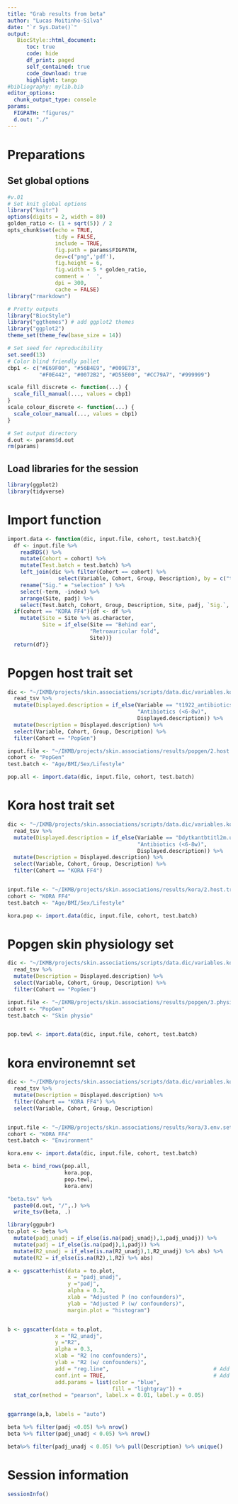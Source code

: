 ```yaml
---
title: "Grab results from beta"
author: "Lucas Moitinho-Silva"
date: "`r Sys.Date()`"
output:
   BiocStyle::html_document:
      toc: true
      code: hide
      df_print: paged
      self_contained: true
      code_download: true
      highlight: tango
#bibliography: mylib.bib
editor_options:
  chunk_output_type: console
params:
  FIGPATH: "figures/"
  d.out: "./"
---
```


# Preparations

## Set global options

```r
#v.01
# Set knit global options
library("knitr")
options(digits = 2, width = 80)
golden_ratio <- (1 + sqrt(5)) / 2
opts_chunk$set(echo = TRUE,
               tidy = FALSE,
               include = TRUE,
               fig.path = params$FIGPATH,
               dev=c("png",'pdf'),
               fig.height = 6,
               fig.width = 5 * golden_ratio,
               comment = '  ',
               dpi = 300,
               cache = FALSE)
library("rmarkdown")

# Pretty outputs
library("BiocStyle")
library("ggthemes") # add ggplot2 themes
library("ggplot2")
theme_set(theme_few(base_size = 14))

# Set seed for reproducibility
set.seed(13)
# Color blind friendly pallet
cbp1 <- c("#E69F00", "#56B4E9", "#009E73",
          "#F0E442", "#0072B2", "#D55E00", "#CC79A7", "#999999")

scale_fill_discrete <- function(...) {
  scale_fill_manual(..., values = cbp1)
}
scale_colour_discrete <- function(...) {
  scale_colour_manual(..., values = cbp1)
}

# Set output directory
d.out <- params$d.out
rm(params)
```


## Load libraries for the session

```r
library(ggplot2)
library(tidyverse)

```


# Import function
```r
import.data <- function(dic, input.file, cohort, test.batch){
  df <- input.file %>% 
    readRDS() %>%
    mutate(Cohort = cohort) %>%
    mutate(Test.batch = test.batch) %>% 
    left_join(dic %>% filter(Cohort == cohort) %>% 
                select(Variable, Cohort, Group, Description), by = c("term" = "Variable", "Cohort")) %>% 
    rename("Sig." = "selection" ) %>% 
    select(-term, -index) %>% 
    arrange(Site, padj) %>% 
    select(Test.batch, Cohort, Group, Description, Site, padj, `Sig.`, everything())
  if(cohort == "KORA FF4"){df <- df %>% 
    mutate(Site = Site %>% as.character,
           Site = if_else(Site == "Behind ear",
                          "Retroauricular fold",
                          Site))}
  return(df)}

```


# Popgen host trait set

```r
dic <- "~/IKMB/projects/skin.associations/scripts/data.dic/variables.kora.pop.tsv" %>% 
  read_tsv %>%
  mutate(Displayed.description = if_else(Variable == "t1922_antibiotics_6_weeks",
                                         "Antibiotics (<6-8w)",
                                         Displayed.description)) %>% 
  mutate(Description = Displayed.description) %>% 
  select(Variable, Cohort, Group, Description) %>% 
  filter(Cohort == "PopGen")

input.file <- "~/IKMB/projects/skin.associations/results/popgen/2.host.trait.set/3.test.beta/beta.joined.rds"
cohort <- "PopGen"
test.batch <- "Age/BMI/Sex/Lifestyle"

pop.all <- import.data(dic, input.file, cohort, test.batch)
```



# Kora host trait set


```r
dic <- "~/IKMB/projects/skin.associations/scripts/data.dic/variables.kora.pop.tsv" %>% 
  read_tsv %>%
  mutate(Displayed.description = if_else(Variable == "Ddytkantbtitl2m.u3sf_01",
                                         "Antibiotics (<6-8w)",
                                         Displayed.description)) %>% 
  mutate(Description = Displayed.description) %>%
  select(Variable, Cohort, Group, Description) %>% 
  filter(Cohort == "KORA FF4")


input.file <- "~/IKMB/projects/skin.associations/results/kora/2.host.trait.set/3.test.beta/beta.joined.rds"
cohort <- "KORA FF4"
test.batch <- "Age/BMI/Sex/Lifestyle"

kora.pop <- import.data(dic, input.file, cohort, test.batch)

```

# Popgen skin physiology set

```r
dic <- "~/IKMB/projects/skin.associations/scripts/data.dic/variables.kora.pop.tsv" %>% 
  read_tsv %>%
  mutate(Description = Displayed.description) %>% 
  select(Variable, Cohort, Group, Description) %>% 
  filter(Cohort == "PopGen")

input.file <- "~/IKMB/projects/skin.associations/results/popgen/3.physio.set/3.test.beta/beta.joined.rds"
cohort <- "PopGen"
test.batch <- "Skin physio"


pop.tewl <- import.data(dic, input.file, cohort, test.batch)
```

# kora environemnt set

```r

dic <- "~/IKMB/projects/skin.associations/scripts/data.dic/variables.kora.pop.tsv" %>% 
  read_tsv %>%
  mutate(Description = Displayed.description) %>% 
  filter(Cohort == "KORA FF4") %>% 
  select(Variable, Cohort, Group, Description)


input.file <- "~/IKMB/projects/skin.associations/results/kora/3.env.set/3.test.beta/beta.joined.rds"
cohort <- "KORA FF4"
test.batch <- "Environment"

kora.env <- import.data(dic, input.file, cohort, test.batch)

```


```r
beta <- bind_rows(pop.all,
                  kora.pop,
                  pop.tewl,
                  kora.env)
```

```r
"beta.tsv" %>% 
  paste0(d.out, "/",.) %>% 
  write_tsv(beta, .)
```



```r
library(ggpubr)
to.plot <- beta %>% 
  mutate(padj_unadj = if_else(is.na(padj_unadj),1,padj_unadj)) %>% 
  mutate(padj = if_else(is.na(padj),1,padj)) %>% 
  mutate(R2_unadj = if_else(is.na(R2_unadj),1,R2_unadj) %>% abs) %>% 
  mutate(R2 = if_else(is.na(R2),1,R2) %>% abs)

a <- ggscatterhist(data = to.plot, 
                   x = "padj_unadj",
                   y ="padj", 
                   alpha = 0.3, 
                   xlab = "Adjusted P (no confounders)",
                   ylab = "Adjusted P (w/ confounders)",
                   margin.plot = "histogram")


b <- ggscatter(data = to.plot, 
               x = "R2_unadj",
               y ="R2", 
               alpha = 0.3, 
               xlab = "R2 (no confounders)",
               ylab = "R2 (w/ confounders)",
               add = "reg.line",                                 # Add regression line
               conf.int = TRUE,                                  # Add confidence interval
               add.params = list(color = "blue",
                                 fill = "lightgray")) +
  stat_cor(method = "pearson", label.x = 0.01, label.y = 0.05)


ggarrange(a,b, labels = "auto")

beta %>% filter(padj <0.05) %>% nrow()
beta %>% filter(padj_unadj < 0.05) %>% nrow()

beta%>% filter(padj_unadj < 0.05) %>% pull(Description) %>% unique()

```



# Session information

```r
sessionInfo()
```
